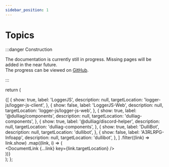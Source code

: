 ```yaml
---
sidebar_position: 1
---
```



# Topics

:::danger Construction

The documentation is currently still in progress. Missing pages will be added in the near future.<br />
The progress can be viewed on [GitHub](https://github.com/dulliag/documentation/).

:::

  return (
    <div>
      <div className={style.grid}>
        {[
          {
            show: true,
            label: 'LoggerJS',
            description: null,
            targetLocation: 'logger-js/logger-js-client',
          },
          {
            show: false,
            label: 'LoggerJS-Web',
            description: null,
            targetLocation: 'logger-js/logger-js-web',
          },
          {
            show: true,
            label: '@dulliag/components',
            description: null,
            targetLocation: 'dulliag-components',
          },
          {
            show: true,
            label: '@dulliag/discord-helper',
            description: null,
            targetLocation: 'dulliag-components',
          },
          {
            show: true,
            label: 'DulliBot',
            description: null,
            targetLocation: 'dullibot',
          },
          {
            show: false,
            label: 'A3RLRPG-Infoapp',
            description: null,
            targetLocation: 'dullibot',
          },
        ]
          .filter((link) => link.show)
          .map((link, i) => (
            <div key={i}>
              <DocumentLink {...link} key={link.targetLocation} />
            </div>
          ))}
      </div>
    </div>
  );
};

<DocumentSection />
